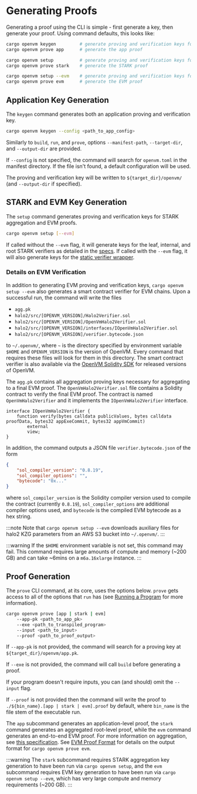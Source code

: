 # Generating Proofs

Generating a proof using the CLI is simple - first generate a key, then generate your proof. Using command defaults, this looks like:

```bash
cargo openvm keygen         # generate proving and verification keys for app proofs
cargo openvm prove app      # generate the app proof

cargo openvm setup          # generate proving and verification keys for STARK aggregation
cargo openvm prove stark    # generate the STARK proof

cargo openvm setup --evm    # generate proving and verification keys for EVM proofs
cargo openvm prove evm      # generate the EVM proof
```

## Application Key Generation

The `keygen` command generates both an application proving and verification key.

```bash
cargo openvm keygen --config <path_to_app_config>
```

Similarly to `build`, `run`, and `prove`, options `--manifest-path`, `--target-dir`, and `--output-dir` are provided.

If `--config` is not specified, the command will search for `openvm.toml` in the manifest directory. If the file isn't found, a default configuration will be used.

The proving and verification key will be written to `${target_dir}/openvm/` (and `--output-dir` if specified).

## STARK and EVM Key Generation

The `setup` command generates proving and verification keys for STARK aggregation and EVM proofs.

```bash
cargo openvm setup [--evm]
```

If called without the `--evm` flag, it will generate keys for the leaf, internal, and root STARK
verifiers as detailed in the [specs](/specs/architecture/continuations). If called with the `--evm`
flag, it will also generate keys for the [static verifier wrapper](/specs/architecture/continuations#static-verifier-wrapper).

### Details on EVM Verification

In addition to generating EVM proving and verification keys, `cargo openvm setup --evm` also
generates a smart contract verifier for EVM chains. Upon a successful run, the command will write the files

- `agg.pk`
- `halo2/src/[OPENVM_VERSION]/Halo2Verifier.sol`
- `halo2/src/[OPENVM_VERSION]/OpenVmHalo2Verifier.sol`
- `halo2/src/[OPENVM_VERSION]/interfaces/IOpenVmHalo2Verifier.sol`
- `halo2/src/[OPENVM_VERSION]/verifier.bytecode.json`

to `~/.openvm/`, where `~` is the directory specified by environment variable `$HOME` and 
`OPENVM_VERSION` is the version of OpenVM. Every command that requires these files will 
look for them in this directory. The smart contract verifier is also available via the
[OpenVM Solidity SDK](/book/writing-apps/solidity-sdk) for released versions of OpenVM.

The `agg.pk` contains all aggregation proving keys necessary for aggregating to a final EVM proof.
The `OpenVmHalo2Verifier.sol` file contains a Solidity contract to verify the final EVM proof. The contract is named `OpenVmHalo2Verifier` and it implements the `IOpenVmHalo2Verifier` interface.

```solidity [IOpenVmHalo2Verifier.sol]
interface IOpenVmHalo2Verifier {
    function verify(bytes calldata publicValues, bytes calldata proofData, bytes32 appExeCommit, bytes32 appVmCommit)
        external
        view;
}
```

In addition, the command outputs a JSON file `verifier.bytecode.json` of the form

```json [verifier.bytecode.json]
{
    "sol_compiler_version": "0.8.19",
    "sol_compiler_options": "",
    "bytecode": "0x..."
}
```

where `sol_compiler_version` is the Solidity compiler version used to compile the contract (currently `0.8.19`),
`sol_compiler_options` are additional compiler options used, and
`bytecode` is the compiled EVM bytecode as a hex string.

:::note
Note that `cargo openvm setup --evm` downloads auxiliary files for halo2 KZG parameters from an AWS S3 bucket into `~/.openvm/`.
:::

:::warning
If the `$HOME` environment variable is not set, this command may fail. This command requires large amounts of compute and memory (~200 GB) and can take ~6mins on a `m6a.16xlarge` instance.
:::

## Proof Generation

The `prove` CLI command, at its core, uses the options below. `prove` gets access to all of the options that `run` has (see [Running a Program](/book/writing-apps/running-a-program) for more information).

```bash
cargo openvm prove [app | stark | evm]
    --app-pk <path_to_app_pk>
    --exe <path_to_transpiled_program>
    --input <path_to_input>
    --proof <path_to_proof_output>
```

If `--app-pk` is not provided, the command will search for a proving key at `${target_dir}/openvm/app.pk`.

If `--exe` is not provided, the command will call `build` before generating a proof.

If your program doesn't require inputs, you can (and should) omit the `--input` flag.

If `--proof` is not provided then the command will write the proof to `./${bin_name}.[app | stark | evm].proof` by default, where `bin_name` is the file stem of the executable run.

The `app` subcommand generates an application-level proof, the `stark` command generates an aggregated root-level proof, while the `evm` command generates an end-to-end EVM proof. For more information on aggregation, see [this specification](https://github.com/openvm-org/openvm/blob/bf8df90b13f4e80bb76dbb71f255a12154c84838/docs/specs/continuations.md). See [EVM Proof Format](./verifying-proofs#evm-proof-json-format) for details on the output format for `cargo openvm prove evm`.

:::warning
The `stark` subcommand requires STARK aggregation key generation to have been run via
`cargo openvm setup`, and the `evm` subcommand requires EVM key generation to have been run via
`cargo openvm setup --evm`, which has very large compute and memory requirements (~200 GB).
:::
